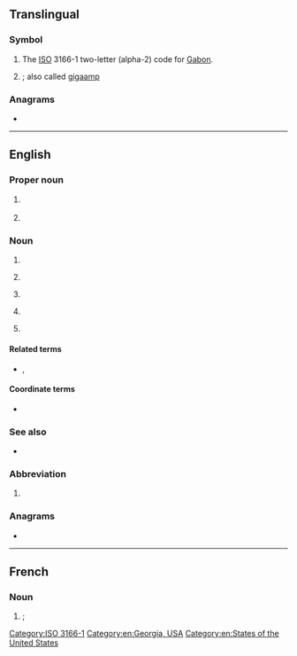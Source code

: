 {{also|Appendix:Variations of "ga"}}
==Translingual==
{{wikipedia}}

===Symbol===
{{head|mul|symbol}}

# The [[ISO]] 3166-1 two-letter (alpha-2) code for [[Gabon]].
# {{SI-unit-abb|giga|ampere|[[electrical current]]}}; also called [[gigaamp]]

===Anagrams===

* {{l|mul|AG}}

[[Category:ISO 3166-1]]

----

==English==

===Proper noun===
{{head|es|proper noun}}

# {{lb|en|linguistics}} {{abbreviation of|General American|lang=en}}
# {{lb|en|chiefly|US}} {{abbreviation of|Georgia|lang=en}}

===Noun===
{{en-noun|~}}

# {{abbreviation of|general availability|lang=en}}
# {{lb|en|aviation|general}} {{abbreviation of|general aviation|lang=en}}
# {{lb|en|netball}} {{abbreviation of|goal attack|lang=en}}
# {{lb|en|software}} {{abbreviation of|genetic algorithm|lang=en}}
# {{lb|en|sports}} {{abbreviation of|[[goals]] [[against]]|lang=en}}

====Related terms====
* {{sense|sports}} {{l|en|G}}, {{l|en|GF}}

====Coordinate terms====
* {{sense|aviation}} {{l|en|AG}} {{gloss|agricultural aviation}}

===See also===
* {{projectlink|wikipedia|Genetic algorithm}}

===Abbreviation===
{{rfc-header|Abbreviation}}
{{en-abbr}}

# {{lb|en|[[TTY]]}} {{abbreviation of|go ahead|lang=en}}

===Anagrams===
* {{anagrams|en|a=ag|A/G|AG|Ag|Ag.|ag}}

[[Category:en:Georgia, USA]]
[[Category:en:States of the United States]]

----

==French==

===Noun===
{{fr-noun|m|-}}

# {{l|en|ATM|gloss=automated/automatic teller machine}}; {{abbreviation of|lang=fr|guichet automatique}}